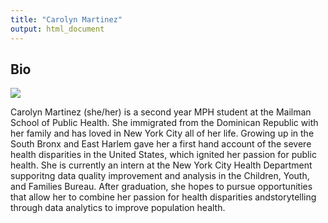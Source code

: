 ```yaml
---
title: "Carolyn Martinez"
output: html_document
---
```


## Bio

![](./carolyn_photo copy.jpg)

Carolyn Martinez (she/her) is a second year MPH student at the Mailman School of Public Health. She immigrated from the Dominican Republic with her family and has loved in New York City all of her life. Growing up in the South Bronx and East Harlem gave her a first hand account of the severe health disparities in the United States, which ignited her passion for public health. She is currently an intern at the New York City Health Department supporitng data quality improvement and analysis in the Children, Youth, and Families Bureau. After graduation, she hopes to pursue opportunities that allow her to combine her passion for health disparities andstorytelling through data analytics to improve population health. 